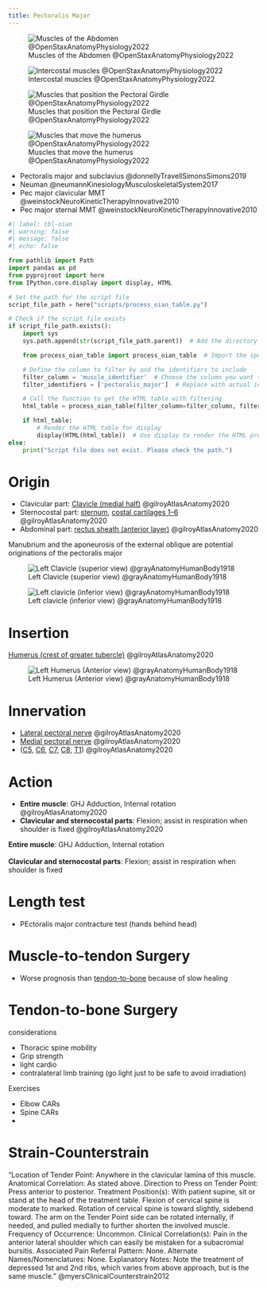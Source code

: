 ```yaml
---
title: Pectoralis Major
---
```


:::{layout-ncol="2"}
![Muscles of the Abdomen @OpenStaxAnatomyPhysiology2022](/The Archive/Images/OpenStax Anatomy and Physiology 2e/fig11.16 Muscles of the Abdomen.jpeg){#fig-openstax-fig11.16}

![Intercostal muscles @OpenStaxAnatomyPhysiology2022](/The Archive/Images/OpenStax Anatomy and Physiology 2e/fig11.18 Intercostal Muscles.jpeg){#fig-openstax-fig11.18}

![Muscles that position the Pectoral Girdle @OpenStaxAnatomyPhysiology2022](/The Archive/Images/OpenStax Anatomy and Physiology 2e/fig11.22 Muscles That Position the Pectoral Girdle.jpeg){#fig-openstax-fig11.22}
:::

![Muscles that move the humerus @OpenStaxAnatomyPhysiology2022](/The Archive/Images/OpenStax Anatomy and Physiology 2e/fig11.23 Muscles That Move the Humerus.jpeg){#fig-openstax-fig11.23}

::: {.callout title="Reading list"}

- Pectoralis major and subclavius @donnellyTravellSimonsSimons2019
- Neuman @neumannKinesiologyMusculoskeletalSystem2017
- Pec major clavicular MMT @weinstockNeuroKineticTherapyInnovative2010
- Pec major sternal MMT @weinstockNeuroKineticTherapyInnovative2010


:::

```python
#| label: tbl-oian
#| warning: false
#| message: false
#| echo: false

from pathlib import Path
import pandas as pd
from pyprojroot import here
from IPython.core.display import display, HTML

# Set the path for the script file
script_file_path = here("scripts/process_oian_table.py")

# Check if the script file exists
if script_file_path.exists():
    import sys
    sys.path.append(str(script_file_path.parent))  # Add the directory of the script to the system path

    from process_oian_table import process_oian_table  # Import the specific function

    # Define the column to filter by and the identifiers to include
    filter_column = 'muscle_identifier'  # Choose the column you want to filter by
    filter_identifiers = ['pectoralis_major']  # Replace with actual identifiers you want to include

    # Call the function to get the HTML table with filtering
    html_table = process_oian_table(filter_column=filter_column, filter_identifiers=filter_identifiers)

    if html_table:
        # Render the HTML table for display
        display(HTML(html_table))  # Use display to render the HTML properly
else:
    print("Script file does not exist. Please check the path.")

```

# Origin {#origin}



- Clavicular part: [Clavicle (medial half)]({{< var ref-clavicle-bone.path >}}) @gilroyAtlasAnatomy2020
- Sternocostal part: [sternum]({{< var ref-sternum-bone.path >}}), [costal cartilages 1–6]({{< var ref-costal-cartilages.path >}}) @gilroyAtlasAnatomy2020
- Abdominal part: [rectus sheath (anterior layer)]({{< var ref-rectus-sheath.path >}}) @gilroyAtlasAnatomy2020


::: {.callout-note}
Manubrium and the aponeurosis of the external oblique are potential originations of the pectoralis major
:::

![Left Clavicle (superior view) @grayAnatomyHumanBody1918](/The Archive/Images/Gray anatomy 1918 images/Osteology/image200 gray1918 Left clavicle. Superior surface.gif){#fig-gray1918-image200}

![Left clavicle (inferior view) @grayAnatomyHumanBody1918](/The Archive/Images/Gray anatomy 1918 images/Osteology/image201 gray1918 Left clavicle. Inferior surface.gif){#fig-gray1918-image201}


# Insertion {#insertion}
[Humerus (crest of greater tubercle)]({{< var ref-humerus-bone.path >}}) @gilroyAtlasAnatomy2020

![Left Humerus (Anterior view) @grayAnatomyHumanBody1918](/The Archive/Images/Gray anatomy 1918 images/Osteology/image207 gray1918 Left humerus. Anterior view.gif){#fig-gray1918-image207}

# Innervation {#innervation}

- [Lateral pectoral nerve]({{< var ref-lateral-pectoral-nerve.path >}}) @gilroyAtlasAnatomy2020
- [Medial pectoral nerve]({{< var ref-medial-pectoral-nerve.path >}}) @gilroyAtlasAnatomy2020
-  ([C5]({{< var ref-nerve-root.c5 >}}), [C6]({{< var ref-nerve-root.c6 >}}), [C7]({{< var ref-nerve-root.c7 >}}), [C8]({{< var ref-nerve-root.c8 >}}), [T1]({{< var ref-nerve-root.t1 >}})) @gilroyAtlasAnatomy2020



# Action {#action}

- **Entire muscle**: GHJ Adduction, Internal rotation @gilroyAtlasAnatomy2020 
- **Clavicular and sternocostal parts**: Flexion; assist in respiration when shoulder is fixed @gilroyAtlasAnatomy2020 

**Entire muscle**: GHJ Adduction, Internal rotation </br> </br> **Clavicular and sternocostal parts**: Flexion; assist in respiration when shoulder is fixed  


# Length test

- PEctoralis major contracture test (hands behind head)



# Muscle-to-tendon Surgery

- Worse prognosis than [tendon-to-bone](#tendon-to-bone-surgery) because of slow healing

# Tendon-to-bone Surgery {#tendon-to-bone}


considerations

- Thoracic spine mobility
- Grip strength
- light cardio
- contralateral limb training (go light just to be safe to avoid irradiation)

Exercises

- Elbow CARs
- Spine CARs
- 


# Strain-Counterstrain

::: {.callout}
"Location of Tender Point: Anywhere in the clavicular lamina of this muscle.  Anatomical Correlation: As stated above.  Direction to Press on Tender Point: Press anterior to posterior.  Treatment Position(s): With patient supine, sit or stand at the head of the treatment table. Flexion of cervical spine is moderate to marked. Rotation of cervical spine is toward slightly, sidebend toward. The arm on the Tender Point side can be rotated internally, if needed, and pulled medially to further shorten the involved muscle.  Frequency of Occurrence: Uncommon.  Clinical Correlation(s): Pain in the anterior lateral shoulder which can easily be mistaken for a subacromial bursitis.  Associated Pain Referral Pattern: None.  Alternate Names/Nomenclatures: None.  Explanatory Notes: Note the treatment of depressed 1st and 2nd ribs, which varies from above approach, but is the same muscle." @myersClinicalCounterstrain2012
:::